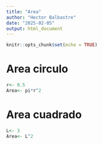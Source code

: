 ```yaml
---
title: "Area"
author: "Hector Balbastre"
date: "2025-02-05"
output: html_document
---
```


```r
knitr::opts_chunk$set(echo = TRUE)
```

# Area circulo

```r
r<- 0.5
Area<- pi*r^2
```

# Area cuadrado

```r
L<- 3
Area<- L^2
```
